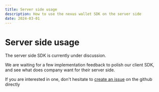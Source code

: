 ```yaml
---
title: Server side usage
description: How to use the nexus wallet SDK on the server side
date: 2024-03-01
---
```


# Server side usage

The server side SDK is currently under discussion.

We are waiting for a few implementation feedback to polish our client SDK, and see what does company want for their server side.

If you are interested in one, don't hesitate to [create an issue](https://github.com/frak-id/wallet/issues/new/choose) on the github directly




